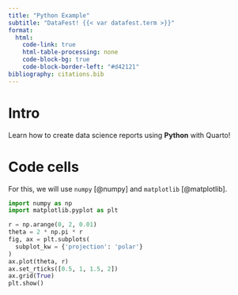 ```yaml
---
title: "Python Example"
subtitle: "DataFest! {{< var datafest.term >}}"
format:
  html:
    code-link: true
    html-table-processing: none
    code-block-bg: true
    code-block-border-left: "#d42121"
bibliography: citations.bib
---
```


# Intro

Learn how to create data science reports using **Python** with Quarto!

# Code cells

For this, we will use `numpy` [@numpy] and `matplotlib` [@matplotlib].

``` python
import numpy as np
import matplotlib.pyplot as plt

r = np.arange(0, 2, 0.01)
theta = 2 * np.pi * r
fig, ax = plt.subplots(
  subplot_kw = {'projection': 'polar'} 
)
ax.plot(theta, r)
ax.set_rticks([0.5, 1, 1.5, 2])
ax.grid(True)
plt.show()
```

